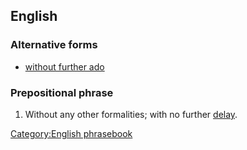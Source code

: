 ==English==

===Alternative forms===
* [[without further ado]]

===Prepositional phrase===
{{head|en|prepositional phrase|head=[[with]] [[no]] [[further]] [[ado]]}}

# {{context|idiomatic}} Without any other formalities; with no further [[delay]].

[[Category:English phrasebook]]
